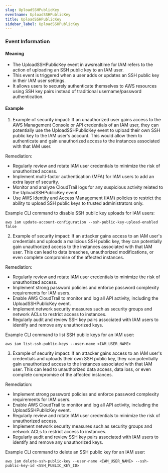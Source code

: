```yaml
--- 
slug: UploadSSHPublicKey
eventname: UploadSSHPublicKey
title: UploadSSHPublicKey
sidebar_label: UploadSSHPublicKey
---
```

                       
### Event Information

#### Meaning

- The UploadSSHPublicKey event in awsrealtime for IAM refers to the action of uploading an SSH public key to an IAM user.
- This event is triggered when a user adds or updates an SSH public key in their IAM user settings.
- It allows users to securely authenticate themselves to AWS resources using SSH key pairs instead of traditional username/password authentication.

#### Example

1. Example of security impact: If an unauthorized user gains access to the AWS Management Console or API credentials of an IAM user, they can potentially use the UploadSSHPublicKey event to upload their own SSH public key to the IAM user's account. This would allow them to authenticate and gain unauthorized access to the instances associated with that IAM user.

Remediation:
- Regularly review and rotate IAM user credentials to minimize the risk of unauthorized access.
- Implement multi-factor authentication (MFA) for IAM users to add an extra layer of security.
- Monitor and analyze CloudTrail logs for any suspicious activity related to the UploadSSHPublicKey event.
- Use AWS Identity and Access Management (IAM) policies to restrict the ability to upload SSH public keys to trusted administrators only.

Example CLI command to disable SSH public key uploads for IAM users:
```
aws iam update-account-configuration --ssh-public-key-upload-enabled false
```

2. Example of security impact: If an attacker gains access to an IAM user's credentials and uploads a malicious SSH public key, they can potentially gain unauthorized access to the instances associated with that IAM user. This can lead to data breaches, unauthorized modifications, or even complete compromise of the affected instances.

Remediation:
- Regularly review and rotate IAM user credentials to minimize the risk of unauthorized access.
- Implement strong password policies and enforce password complexity requirements for IAM users.
- Enable AWS CloudTrail to monitor and log all API activity, including the UploadSSHPublicKey event.
- Implement network security measures such as security groups and network ACLs to restrict access to instances.
- Regularly audit and review SSH key pairs associated with IAM users to identify and remove any unauthorized keys.

Example CLI command to list SSH public keys for an IAM user:
```
aws iam list-ssh-public-keys --user-name <IAM_USER_NAME>
```

3. Example of security impact: If an attacker gains access to an IAM user's credentials and uploads their own SSH public key, they can potentially gain unauthorized access to the instances associated with that IAM user. This can lead to unauthorized data access, data loss, or even complete compromise of the affected instances.

Remediation:
- Implement strong password policies and enforce password complexity requirements for IAM users.
- Enable AWS CloudTrail to monitor and log all API activity, including the UploadSSHPublicKey event.
- Regularly review and rotate IAM user credentials to minimize the risk of unauthorized access.
- Implement network security measures such as security groups and network ACLs to restrict access to instances.
- Regularly audit and review SSH key pairs associated with IAM users to identify and remove any unauthorized keys.

Example CLI command to delete an SSH public key for an IAM user:
```
aws iam delete-ssh-public-key --user-name <IAM_USER_NAME> --ssh-public-key-id <SSH_PUBLIC_KEY_ID>
```


 